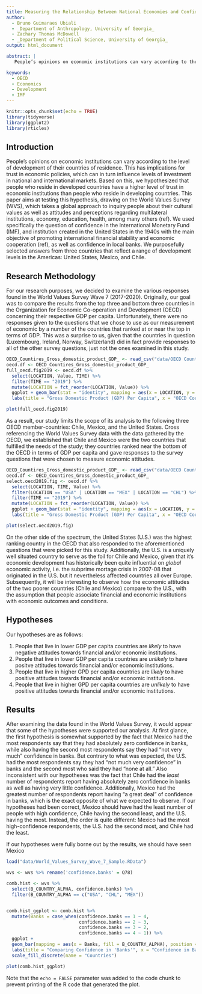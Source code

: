 ```yaml
---
title: Measuring the Relationship Between National Economies and Confidence in Economic Institutions
author:
  - Bruno Guimaraes Ubiali
  - _Department of Anthropology, University of Georgia_
  - Zachary Thomas McDowell
  - _Department of Political Science, University of Georgia_
output: html_document

abstract: |
   People’s opinions on economic institutions can vary according to the level of development of their countries of residence, which has implications for levels of investment in national and international markets. This paper aims at testing the hypothesis that people who reside in developed countries have a higher level of trust in economic institutions than people who reside in developing countries. We draw on secondary data from the World Values Survey (WVS) for the United States, Mexico, and Chile. For data analyses, we used the software R for producing graphs and statistical inferences. The results do not confirm our hypothesis; there is no homogeneous patter of response according to the level of economic development of the country. The results indicate that people in Mexico have higher confidence in banks than US and Chile inhabitants.

keywords:
  - OECD
  - Economics
  - Development
  - IMF
---   
```

```r
knitr::opts_chunk$set(echo = TRUE)
library(tidyverse)
library(ggplot2)
library(rticles)
```

## Introduction

People’s opinions on economic institutions can vary according to the level of development of their countries of residence. This has implications for trust in economic policies, which can in turn influence levels of investment in national and international markets. Based on this, we hypothesized that people who reside in developed countries have a higher level of trust in economic institutions than people who reside in developing countries. This paper aims at testing this hypothesis, drawing on the World Values Survey (WVS), which takes a global approach to inquiry people about their cultural values as well as attitudes and perceptions regarding multilateral institutions, economy, education, health, among many others (ref). We used specifically the question of confidence in the International Monetary Fund (IMF), and institution created in the United States in the 1940s with the main objective of promoting international financial stability and economic cooperation (ref), as well as confidence in local banks. We purposefully selected answers from three countries that reflect a range of development levels in the Americas: United States, Mexico, and Chile.

## Research Methodology

For our research purposes, we decided to examine the various responses found in the World Values Survey Wave 7 (2017-2020). Originally, our goal was to compare the results from the top three and bottom three countries in the Organization for Economic Co-operation and Development (OECD) concerning their respective GDP per capita. Unfortunately, there were no responses given to the questions that we chose to use as our measurement of economic by a number of the countries that ranked at or near the top in terms of GDP. This was a surprise to us, given that the countries in question (Luxembourg, Ireland, Norway, Switzerland) did in fact provide responses to all of the other survey questions, just not the ones examined in this study.  

```r
OECD_Countires_Gross_domestic_product_GDP_ <- read_csv("data/OECD Countires Gross domestic product (GDP).csv")
oecd.df <- OECD_Countires_Gross_domestic_product_GDP_
full_oecd.fig2019 <- oecd.df %>% 
  select(LOCATION, Value, TIME) %>%
  filter(TIME == "2019") %>%
  mutate(LOCATION = fct_reorder(LOCATION, Value)) %>%
  ggplot + geom_bar(stat = "identity", mapping = aes(x = LOCATION, y = Value)) + ylim(0,120000) +
  labs(title = "Gross Domestic Product (GDP) Per Capita", x = "OECD Countries", y = "USD (Thousands)") + theme_gray() 
```

```r
plot(full_oecd.fig2019)
```


As a result, our study limits the scope of its analysis to the following three OECD member-countries: Chile, Mexico, and the United States. Cross referencing the World Values Survey data with the data gathered by the OECD, we established that Chile and Mexico were the two countries that fulfilled the needs of the study; they countries ranked near the bottom of the OECD in terms of GDP per capita and gave responses to the survey questions that were chosen to measure economic attitudes.


```r
OECD_Countires_Gross_domestic_product_GDP_ <- read_csv("data/OECD Countires Gross domestic product (GDP).csv")
oecd.df <- OECD_Countires_Gross_domestic_product_GDP_
select.oecd2019.fig <- oecd.df %>%
  select(LOCATION, TIME, Value) %>%
  filter(LOCATION == "USA" | LOCATION == "MEX" | LOCATION == "CHL") %>%
  filter(TIME == "2019") %>%
  mutate(LOCATION = fct_reorder(LOCATION, Value)) %>%
  ggplot + geom_bar(stat = "identity", mapping = aes(x = LOCATION, y = Value)) + ylim(0,120000) +
  labs(title = "Gross Domestic Product (GDP) Per Capita", x = "OECD Countries", y = "USD (Thousands)") + theme_gray()
```

```r
plot(select.oecd2019.fig)
```

On the other side of the spectrum, the United States (U.S.) was the highest ranking country in the OECD that also responded to the aforementioned questions that were picked for this study. Additionally, the U.S. is a uniquely well situated country to serve as the foil for Chile and Mexico, given that it's economic development has historically been quite influential on *global* economic activity, i.e. the subprime mortage crisis in 2007-08 that originated in the U.S. but it nevertheless affected countries all over Europe. Subsequently, it will be interesting to observe how the economic attitudes of the two poorer countries (Chile and Mexico) compare to the U.S., with the assumption that people associate financial and economic institutions with economic outcomes and conditions. 


## Hypotheses

Our hypotheses are as follows:

1) People that live in lower GDP per capita countries are *likely* to have negative attitudes towards financial and/or economic institutions.
2) People that live in lower GDP per capita countries are *unlikely* to have positve attitudes towards financial and/or economic institutions.
3) People that live in higher GPD per capita countries are *likely* to have positive attitudes towards financial and/or economic institutions.
4) People that live in higher GPD per capita countries are *unlikely* to have positive attitudes towards financial and/or economic institutions.

## Results

After examining the data found in the World Values Survey, it would appear that some of the hypotheses were supported our analysis. At first glance, the first hypothesis is somewhat supported by the fact that Mexico had the most respondents say that they had absolutely zero confidence in banks, while also having the second most respondents say they had "not very much" confidence in banks. But contrary to what was expected, the U.S. had the most respondents say they had "not much very confidence" in banks and the second most who said they had "none at all." Also inconsistent with our hypotheses was the fact that Chile had the *least* number of respondents report having absolutely zero confidence in banks as well as having very little confidence. Additionally, Mexico had the greatest number of respondents report having "a great deal" of confidence in banks, which is the exact opposite of what we expected to observe. If our hypotheses had been correct, Mexico should have had the least number of people with high confidence, Chile having the second least, and the U.S. having the most. Instead, the order is quite different: Mexico had the most high-confidence respondents, the U.S. had the second most, and Chile had the least. 


If our hypotheses were fully borne out by the results, we should have seen Mexico

```r
load("data/World_Values_Survey_Wave_7_Sample.RData")

wvs <- wvs %>% rename('confidence.banks' = Q78)

comb.hist <- wvs %>%
  select(B_COUNTRY_ALPHA, confidence.banks) %>%
  filter(B_COUNTRY_ALPHA == c("USA", "CHL", "MEX"))


comb.hist_ggplot <- comb.hist %>%
  mutate(Banks = case_when(confidence.banks == 1 ~ 4, 
                           confidence.banks == 2 ~ 3,
                           confidence.banks == 3 ~ 2,
                           confidence.banks == 4 ~ 1)) %>%
  ggplot +
  geom_bar(mapping = aes(x = Banks, fill = B_COUNTRY_ALPHA), position = 'dodge')+
  labs(title = "Comparing Confidence in 'Banks'", x = "Confidence in Banks", y = "Frequency") +
  scale_fill_discrete(name = "Countries")
```


```r
plot(comb.hist_ggplot)
```

Note that the `echo = FALSE` parameter was added to the code chunk to prevent printing of the R code that generated the plot.
